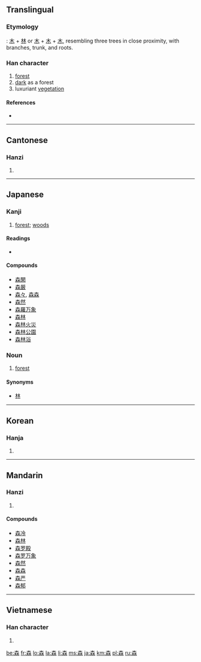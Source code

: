 ==Translingual==

===Etymology===
{{liushu|ic}}: [[木]] + [[林]] or [[木]] + [[木]] + [[木]], resembling three trees in close proximity, with branches, trunk, and roots.

===Han character===
{{Han char|rn=75|rad=木|as=08|sn=12|four=4099<sub>4</sub>|canj=木木木 (DDD)|ids=⿱[[木]][[林]]}}

# [[forest]]
# [[dark]] as a forest
# luxuriant [[vegetation]]

====References====
* {{Han ref|kx=0534.110|dkj=14974|dj=0922.080|hdz=21226.020|uh=68EE|ud=26862|bh=B4CB|bd=46283}}

----

==Cantonese==

===Hanzi===
{{yue-hanzi|jyut=|y=sam1}}

# {{defn|Cantonese|sort=木08}}

----

==Japanese==

===Kanji===
{{ja-kanji|grade=1|rs=木08}}

# [[forest]]; [[woods]]

====Readings====
* {{ja-readings|on=[[しん]] (shin)|kun=[[もり]] (mori)}}

====Compounds====
* [[森閑]]
* [[森厳]]
* [[森々]], [[森森]]
* [[森然]]
* [[森羅万象]]
* [[森林]]
* [[森林火災]]
* [[森林公園]]
* [[森林浴]]

===Noun===
{{ja-noun|k|hira=もり|rom=mori}}

# [[forest]]

====Synonyms====
* [[林]]

----

==Korean==

===Hanja===
{{ko-hanja|hangeul=삼|eumhun=숲|rv=sam|mr=sam|y=sam}}

# {{defn|Korean|sort=木08}}

----

==Mandarin==

===Hanzi===
{{cmn-hanzi|pin=[[sēn]] ([[sen1]])|wg=sen<sup>1</sup>}}

# {{defn|Mandarin|sort=木08}}

====Compounds====
* [[森冷]]
* [[森林]]
* [[森罗殿]]
* [[森罗万象]]
* [[森然]]
* [[森森]]
* [[森严]]
* [[森郁]]
----
==Vietnamese==

===Han character===
{{vi-hantu|[[sâm]]|rs=木08}}

# {{defn|Vietnamese|sort=木08}}

[[be:森]]
[[fr:森]]
[[lo:森]]
[[la:森]]
[[li:森]]
[[ms:森]]
[[ja:森]]
[[km:森]]
[[pl:森]]
[[ru:森]]